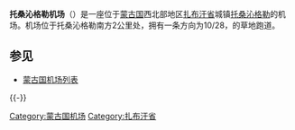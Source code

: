 
{{Infobox Airport 
| name         = 托桑沁格勒机场
| nativename   = 
| nativename-a = 
| nativename-r = 
| image        = 
| image-width  = 
| caption      = 
| IATA         = ''暂无''
| ICAO         = ZMTL
<center>{{Location map|Mongolia|width=250|float=center
|caption=|mark=Airplane_silhouette.svg|marksize=10
|label=ZMTL|position=right
|lat_deg=48|lat_min=44|lat_sec=20|lat_dir=N
|lon_deg=98|lon_min=17|lon_sec=36|lon_dir=E
}}<small>机场在蒙古国的位置</small></center>
| type         = 军用/民用
| owner        = 
| operator     = 蒙古国民航管理局
| city-served  = 
| location     = 托桑沁格勒
| elevation-f  = 
| elevation-m  = 
| coordinates  = {{Coord|48|44|20|N|98|17|36|E|type:airport_region:MN|display=inline,title}}
| website      = 
| metric-elev  = 
| metric-rwy   = 
| r1-number    = 10/28
| r1-length-f  = 7,874
| r1-length-m  = 2,400
| r1-surface   = 草地
}}

'''托桑沁格勒机场'''（{{airport codes| |ZMTL}}）是一座位于[[蒙古国|蒙古国]]西北部地区[[扎布汗省|扎布汗省]]城镇[[托桑沁格勒|托桑沁格勒]]的机场。机场位于托桑沁格勒南方2公里处，拥有一条方向为10/28，{{convert|2400|x|50|m|abbr=on|0}}的草地跑道。

== 参见 ==
* [[蒙古国机场列表|蒙古国机场列表]]

{{-}}
{{蒙古机场}}

[[Category:蒙古国机场|Category:蒙古国机场]]
[[Category:扎布汗省|Category:扎布汗省]]